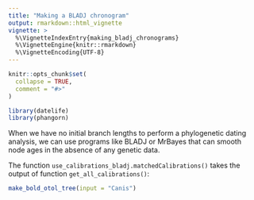 ```yaml
---
title: "Making a BLADJ chronogram"
output: rmarkdown::html_vignette
vignette: >
  %\VignetteIndexEntry{making_bladj_chronograms}
  %\VignetteEngine{knitr::rmarkdown}
  %\VignetteEncoding{UTF-8}
---
```


```r
knitr::opts_chunk$set(
  collapse = TRUE,
  comment = "#>"
)
```

```r
library(datelife)
library(phangorn)
```

When we have no initial branch lengths to perform a phylogenetic dating analysis,
we can use programs like BLADJ or MrBayes that can smooth node ages in the absence
of any genetic data.

The function `use_calibrations_bladj.matchedCalibrations()` takes the output of
function `get_all_calibrations()`:

```r
make_bold_otol_tree(input = "Canis")
```
